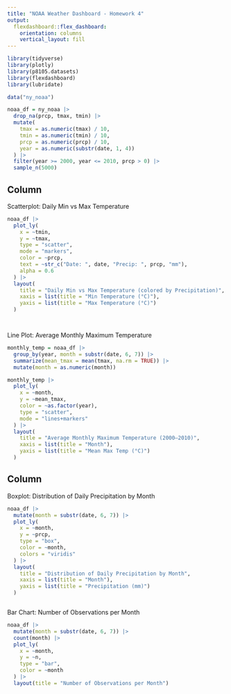 ```yaml
---
title: "NOAA Weather Dashboard - Homework 4"
output: 
  flexdashboard::flex_dashboard:
    orientation: columns
    vertical_layout: fill
---
```


```r
library(tidyverse)
library(plotly)
library(p8105.datasets)
library(flexdashboard)
library(lubridate)

data("ny_noaa")

noaa_df = ny_noaa |> 
  drop_na(prcp, tmax, tmin) |> 
  mutate(
    tmax = as.numeric(tmax) / 10,
    tmin = as.numeric(tmin) / 10,
    prcp = as.numeric(prcp) / 10,
    year = as.numeric(substr(date, 1, 4))
  ) |> 
  filter(year >= 2000, year <= 2010, prcp > 0) |> 
  sample_n(5000)

```

Column {data-width=500}
-----------------------------------------------------------------------

Scatterplot: Daily Min vs Max Temperature

```r
noaa_df |>
  plot_ly(
    x = ~tmin,
    y = ~tmax,
    type = "scatter",
    mode = "markers",
    color = ~prcp,
    text = ~str_c("Date: ", date, "Precip: ", prcp, "mm"),
    alpha = 0.6
  ) |>
  layout(
    title = "Daily Min vs Max Temperature (colored by Precipitation)",
    xaxis = list(title = "Min Temperature (°C)"),
    yaxis = list(title = "Max Temperature (°C)")
  )




```

Line Plot: Average Monthly Maximum Temperature

```r
monthly_temp = noaa_df |>
  group_by(year, month = substr(date, 6, 7)) |>
  summarize(mean_tmax = mean(tmax, na.rm = TRUE)) |>
  mutate(month = as.numeric(month))

monthly_temp |>
  plot_ly(
    x = ~month,
    y = ~mean_tmax,
    color = ~as.factor(year),
    type = "scatter",
    mode = "lines+markers"
  ) |>
  layout(
    title = "Average Monthly Maximum Temperature (2000–2010)",
    xaxis = list(title = "Month"),
    yaxis = list(title = "Mean Max Temp (°C)")
  )

```

Column {data-width=500}
-----------------------------------------------------------------------

Boxplot: Distribution of Daily Precipitation by Month

```r
noaa_df |>
  mutate(month = substr(date, 6, 7)) |>
  plot_ly(
    x = ~month,
    y = ~prcp,
    type = "box",
    color = ~month,
    colors = "viridis"
  ) |>
  layout(
    title = "Distribution of Daily Precipitation by Month",
    xaxis = list(title = "Month"),
    yaxis = list(title = "Precipitation (mm)")
  )



```

Bar Chart: Number of Observations per Month

```r
noaa_df |>
  mutate(month = substr(date, 6, 7)) |>
  count(month) |>
  plot_ly(
    x = ~month,
    y = ~n,
    type = "bar",
    color = ~month
  ) |>
  layout(title = "Number of Observations per Month")

```




